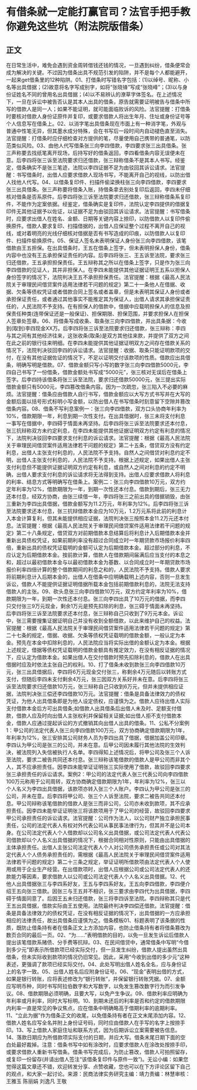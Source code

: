 # 有借条就一定能打赢官司？法官手把手教你避免这些坑（附法院版借条）
## 正文
在日常生活中，难免会遇到资金周转借钱还钱的情况，一旦遇到纠纷，借条便常会成为解决的关键。不过因为借条出具不规范引发的陷阱，并不是每个人都能避开，一起来get借条里的12种陷阱。01、打借条时写错名字包括：(1)以绰号、昵称、小名等出具借据；(2)故意将名字写成别字，如将“张晓锋”写成“张晓峰”；(3)以与身份证姓名不同的曾用名出具借据；(4)以不易辨认的潦草字体签名。在上述情况下，一旦在诉讼中被告否认是其本人出具的借条，原告就需要证明被告与借条中所写的借款人是同一人；如果不能证明，就可能面临败诉的风险。法官提醒：打借条时要核对借款人身份证原件并复印，或要求借款人将出生年月、住址或身份证号等个人信息写在借条上。02、以消字笔出具借条现在市面上有一种消字笔，外观与普通中性笔无异，但其墨水成分特殊，会在书写后一段时间内自动褪色直至消失。法官提醒：打借条时应仔细检查对方提供的笔，尽量使用自己携带的普通笔，以防范类似风险。03、由他人代写借条张三向李四借款，李四要求张三出具借条。张三声称要去找纸笔离开现场，后持写好的借条返回，李四看借条内容无误便未在意。后李四将张三诉至法院要求归还借款，张三辩称借条不是其本人书写。经鉴定，借条确实不是张三笔迹，法院以李四证据不足为由驳回其诉讼请求。法官提醒：书写借条时，出借人应要求借款人现场书写，不能离开自己的视线，以防出借人找他人代写。04、以借条复印件、扫描件偷梁换柱张三向李四借款，李四要求张三出具借条。张三声称要将借条入账，持借条拿去别处复印后返回，李四未仔细核对借条是否系原件。后李四将张三诉至法院要求归还借款，张三辩称借条系复印件，不能作为定案依据。经鉴定，借条确实是复印件，法院认定李四提供的借据复印件无其他证据予以佐证，以证据不足为由驳回其诉讼请求。法官提醒：书写借条时，应要求出借人在姓名、金额、日期等关键内容上捺印，以防借款人以复印件偷换原件。借款人要求复印、扫描借据的，出借人应保证整个过程不离开自己的视线，或对着明亮的光线仔细核对借据是否有书写造成的印痕，以防借款人以复印件、扫描件偷换原件。05、保证人签名未表明保证人身份张三向李四借款，该笔借款由王五担保。在出具借条时，王五在借条上签字，但未表明担保人身份，借条内容中也没有王五承担保证责任的内容。后李四将张三、王五诉至法院，要求张三归还借款，王五承担担保责任。王五辩称其之所以在借条上签字，只是作为张三向李四借款的见证人，其并非担保人。在李四未能提供其他证据证明王五系以担保人身份签字的情况下，法院判决王五不承担担保责任。法官提醒：根据《最高人民法院关于审理民间借贷案件适用法律若干问题的规定》第二十一条他人在借据、收据、欠条等债权凭证或者借款合同上签名或者盖章，但是未表明其保证人身份或者承担保证责任，或者通过其他事实不能推定其为保证人，出借人请求其承担保证责任的，人民法院不予支持。在有担保人的借款中，借据中应载明担保人的信息及担保责任种类(连带保证还是一般保证)、担保期限、担保范围，并要求担保人在担保人签章处签章。06、将借条写成收条、取条张三向李四借款，并出具条据：今收到(取到)李四现金XX万。后李四将张三诉至法院要求归还借款，张三辩称：李四与其之间有其他经济往来，这张收条(取条)是双方其他往来款，并提供了双方之间在此之前的银行往来明细。在李四未能提供其他证据证明双方之间存在借款关系的情况下，法院判决驳回李四的诉讼请求。法官提醒：收据、取条只能证明款项的交付，在没有其他证据佐证的情况下，不足以证明交付该款项的性质。借款应出具借条，明确写明是借款。07、借款金额只写小写的数字张三向李四借款5000元，李四自己书写了一份借条，借款金额处书写成“5000元”，张三核对无误后在借条上签字。后李四持该借条将张三诉至法院，要求归还借款50000元，张三提出实际借款金额只有5000元，李四篡改借条内容。因为一次疏忽，张三陷入不必要的麻烦。法官提醒：借条应由借款人自行书写，借款金额应以大写方式书写并在大写的金额后面以括号形式标明小写金额，以防出借人在书写借条时刻意留下空隙并篡改借条内容。08、借条不写利息案例一：张三向李四借款，双方口头协商年利率为10%，借款期限一年，利息到期一次性支付。在出具借据时，张三未将支付利息一事写在借据中，李四碍于情面未再坚持。后李四将张三诉至法院要求还本付息，张三抗辩称双方未约定利息，在李四未能提供其他证据证明双方约定有利息的情况下，法院判决驳回李四要求支付利息的诉讼请求。法官提醒：根据《最高人民法院关于审理民间借贷案件适用法律若干问题的规定》第二十五条，借贷双方没有约定利息，出借人主张支付利息的，人民法院不予支持。自然人之间借贷对利息约定不明，出借人主张支付利息的，人民法院不予支持。根据上述规定，如果出借人主张支付利息但不能提供证据证明双方约定有利息，或自然人之间对利息的约定不明确，出借人要求支付利息的诉讼请求将无法得到支持。出借人应要求借款人将利息的利率、结息方式等明确写在借条上。案例二：张三向李四借款10万元，双方约定年利率为12%，借款期限为一年，到期一次性还本付息。借款到期后，张三无力还本付息，经双方协商，由张三续借一年，李四将张三之前出具的借据销毁，由张三重新为李四出具借据，借款金额写为11.2万元，年利率为12%。后李四将张三诉至法院要求还本付息，张三抗辩借款本金应为10万元，1.2万元系将此前的利息计入本金计算复利，但其未能提供相应证据，法院判决张三按照本金11.2万元还本付息。法官提醒：根据《最高人民法院关于审理民间借贷案件适用法律若干问题的规定》第二十八条规定，借贷双方对前期借款本息结算后将利息计入后期借款本金并重新出具债权凭证，如果前期利率没有超过合同成立时一年期贷款市场报价利率四倍，重新出具的债权凭证载明的金额可认定为后期借款本金。超过部分的利息，不应认定为后期借款本金。按前款计算，借款人在借款期间届满后应当支付的本息之和，超过以最初借款本金与以最初借款本金为基数、以合同成立时一年期贷款市场报价利率四倍计算的整个借款期间的利息之和的，人民法院不予支持。借款人要求将前期利息计入后期本金的，出借人在借条中应明确载明上述内容，否则一旦发生诉讼，借款人不能提供证据证明借据所载本金包括前期借款利息的，法院无法支持借款人的主张。09、砍头息张三向李四借款10万元，双方约定年利率为10%，借款期限为一年，到期一次性还本付息。张三向李四出具了10万元的借据，而李四只交付张三9万元现金，剩余1万元是预先扣除的利息，张三碍于情面未再坚持。后李四将张三诉至法院要求还本付息，张三辩称自己只收到了9万元本金。诉讼中，张三需要搜集证据证明自己并没有收到全额借款，以此来维护自己的权益。法官提醒：根据《最高人民法院关于审理民间借贷案件适用法律若干问题的规定》第二十七条的规定，借据、收据、欠条等债权凭证载明的借款金额，一般认定为本金。预先在本金中扣除利息的，人民法院应当将实际出借的金额认定为本金。根据上述规定，借据等债权凭证载明的借款金额具有推定效力，在没有相反证据的情况下，应认定为借款本金。如果出借人在交付借款时预先扣除利息的，借款人在出具借据时应及时依法主张自己的权利。10、打了借条未收到款张三向李四借款10万元，张三出具借据后，李四将6万元现金交付张三，称剩余4万元随后以转账方式支付，但随后李四未支付剩余4万元，张三因双方关系好并未在意。后李四将张三诉至法院要求归还借款10万元，张三辩称自己只收到6万元，但并未提供相应证据，法院判决张三偿还李四借款10万元。法官提醒：借条是具备法律效力的债权凭证，为他人出具借条即是为他人设定债权，应谨慎为之。借款人应待出借人实际支付借款本金后方可出具借条;如借款人出具借条后出借人未及时、足额支付借款，借款人应及时向出借人主张权利并保留相关证据;如出借人拒不支付借款本金，借款人应通过提起诉讼的方式撤销其向出借人出具的借条。11、公私不分案例1：甲公司的法定代表人张三向李四借款100万元，双方协商确定借款期限为1年，年利率为12%，张三安排其公司财务人员为李四出具了借据，借据加盖公司印章。李四认为甲公司是张三的公司，并未在意。后甲公司因未履行其他法院的生效判决，被法院列入失信被执行人名单。李四得知上述情况后，将甲公司及张三个人诉至法院，要求二被告共同还本付息。张三辩称该笔借款的借款人是甲公司而非其个人，其不应承担责任。因李四未能举证证明张三实际使用了借款，故驳回李四要求张三承担责任的诉讼请求。案例2：甲公司的法定代表人张三代表公司向李四借款100万元称用于公司周转，双方协商确定借款期限为1年，年利率为12%，张三以个人名义为李四出具借据，该款项亦转入张三个人账户。李四认为甲公司是张三的公司，并未在意。后李四将甲公司、张三个人诉至法院，要求二被告共同还本付息。甲公司辩称该笔借款的借款人是张三而非公司，公司亦未收到款项，其不应承担责任。因李四未能举证证明张三将该款项用于了甲公司的经营，故驳回李四要求甲公司承担责任的诉讼请求。法官提醒：公司作为法人，以公司财产独立承担民事责任，公司的法定代表人有权对外代表公司从事民事法律行为，但其并不是公司本身。在公司法定代表人个人借款却以公司名义出具借据，或公司法定代表人代表公司借款却以个人名义出具借据的情况下，根据合同相对性原则，只能由出具借据的主体承担责任。出借人主张公司法定代表人个人对公司债务承担责任或公司对其法定代表人个人债务承担责任的，需根据《最高人民法院关于审理民间借贷案件适用法律若干问题的规定》第二十三条之规定，举证证明所借款项由法定代表人个人使用或用于企业生产经营。在出借款项时，出借人应根据公司或公司法定代表人的还款能力等因素，要求借款人以公司或公司法定代表人个人名义出具借据。12、代他人出具借据张三与李四系好友，王五与李四系好友。王五向李四借款，李四便介绍王五向张三借款。因张三与王五并不相识，张三要求由李四代为出具借据，李四碍于情面同意了。后因王五未归还借款，张三将李四诉至法院。李四辩称其只是代王五出具借据，借款实际由王五使用。法院最终判决李四偿还借款。法官提醒：借条是具备法律效力的债权凭证，在没有相反证据的情况下，出具借据的一方应承担相应的法律责任，故出具借条应谨慎为之。借条模板01、标题表明了该条据的性质，既防止借条持有者在借条正文上方添加内容，也防止借条持有者将借条篡改为数页合同的最后一页。02、“为……”表明借款的目的，以免一旦发生诉讼后借款人提出该笔借款系赌债、分手费等抗辩。03、在民间借贷中，通常借条中写明“今借到多少元”即表示所借款项已经实际交付，但一旦发生纠纷，借款人提出虽然出具借条，但未实际收到款项的情况仍旧常见。因此，采用“今收到出借的多少元”这种表述，更强调了款项已经实际交付。04、此处写明出借人姓名全名，应与身份证上的名字一致。05、出借人姓名后应附身份证号。06、“现金”表明出借的方式，如果是银行转账，应将表述修改为“银行转账”，并保留银行转账凭据。07、金额应写明币种，同时书写阿拉伯数字和大写数字，以免发生篡改数字行为而引发争议。08、借款期限必须明确，且要大写，以免产生争议。09、借款利率应明确为年利率或月利率，同时大写标明。10、到期未还后的利率是否和约定的借款期限内利率一直是常见的争议焦点，应在借条中明确略高于借期利率的逾期利率。11、“立此为据”作为借条正文的收尾，以免借条持有者在正文末尾添加内容。12、借款人姓名应写全名并附上身份证号码，同时应由借款人在手写的名字上按捺手印。13、写上借款人家庭住址和联系方式，因为后期诉讼立案需要被告信息。14、落款日期应为所借款项实际支付的日期，并应大写。借条末尾日期下面的空白处最好裁掉。注意：借条书写中如有涂改时，应要求借款人在涂改处按捺手印，或要求借款人重新书写借条。借条书写完成后，为防止篡改，借款人可拍照留存，或复印一份留存(并请出借人签注“该借条复印件与原件一致”)。无讼小编：如果您觉得这篇文章还不错，欢迎转发分享、点赞收藏，您也可以在下方评论区留下自己的观点，和大家一起讨论。来源：民商法律实务研究主编：靖力责编：林慧审核：王雅玉 陈丽娟 刘逸凡 王敬